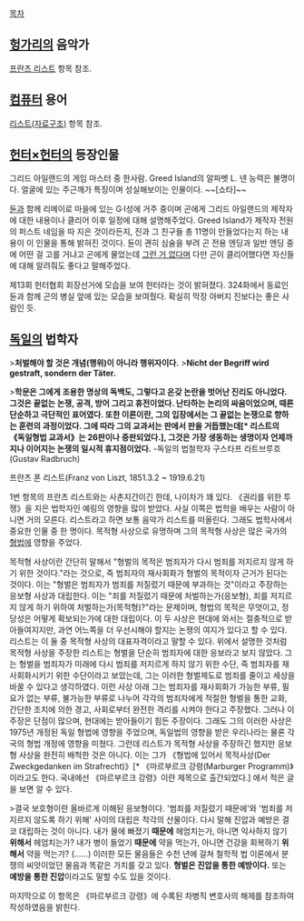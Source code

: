 [[목차]]
== [[헝가리]]의 음악가 ==
[[프란츠 리스트]] 항목 참조.

== [[컴퓨터]] 용어 ==
[[리스트(자료구조)]] 항목 참조.

== [[헌터×헌터]]의 등장인물 == 
그리드 아일랜드의 게임 마스터 중 한사람. Greed Island의 알파벳 L. 넨 능력은 불명이다. 얼굴에 있는 주근깨가 특징이며 성실해보이는 인물이다. ~~[쇼타]~~

[[듄]]과 함께 리메이로 마을에 있는 G·I성에 거주 중이며 곤에게 그리드 아일랜드의 제작자에 대한 내용이나 클리어 이후 일정에 대해 설명해주었다. Greed Island가 제작자 전원의 퍼스트 네임을 따 지은 것이라든지, 진과 그 친구들 총 11명이 만들었다는지 하는 내용이 이 인물을 통해 밝혀진 것이다. 듄이 괜히 심술을 부려 곤 전용 엔딩과 일반 엔딩 중에 어떤 걸 고를 거냐고 곤에게 물었는데 [[그런 거 없다]]며 다만 곤이 클리어했다면 자신들에 대해 알려줘도 좋다고 말해주었다.

제13회 헌터협회 회장선거에 모습을 보여 헌터라는 것이 밝혀졌다. 324화에서 동료인 듄과 함께 곤의 병실 앞에 있는 모습을 보여줬다. 확실히 막장 아버지 진보다는 좋은 사람인 듯.

== [[독일]]의 법학자 ==

>'''처벌해야 할 것은 개념(행위)이 아니라 행위자이다.'''
>'''Nicht der Begriff wird gestraft, sondern der Täter.''' 

>'''학문은 그에게 조용한 명상의 독백도, 그렇다고 온갖 논란을 벗어난 진리도 아니었다. 그것은 끝없는 논쟁, 공격, 방어 그리고 휴전이었다. 난타하는 논리의 싸움이었으며, 때론 단순하고 극단적인 표어였다. 또한 이론이란, 그의 입장에서는 그 끝없는 논쟁으로 향하는 훈련의 과정이었다. 그에 따라 그의 교과서는 판에서 판을 거듭했는데[* 리스트의 《독일형법 교과서》는 26판이나 중판되었다.], 그것은 가장 생동하는 생명이자 언제까지나 이어지는 논쟁의 일시적 휴지점이었다.'''
-독일의 법철학자 구스타프 라트브루흐(Gustav Radbruch)

프란츠 폰 리스트(Franz von Liszt, 1851.3.2 ~ 1919.6.21)

1번 항목의 프란츠 리스트와는 사촌지간이긴 한데, 나이차가 꽤 있다. 《권리를 위한 투쟁》을 지은 법학자인 예링의 영향을 많이 받았다.
사실 이쪽은 법학을 배우는 사람이 아니면 거의 모른다. 리스트라고 하면 보통 음악가 리스트를 떠올린다.
그래도 법학사에서 중요한 인물 중 한 명이다. 목적형 사상으로 유명하며 그의 목적형 사상은 많은 국가의 [[형법]]에 영향을 주었다.

목적형 사상이란 간단히 말해서 "형벌의 목적은 범죄자가 다시 범죄를 저지르지 않게 하기 위한 것이다."라는 것으로, 즉 범죄자의 재사회화가 형벌의 목적이자 근거가 된다는 것이다. 이는 "형벌은 범죄자가 범죄를 저질렀기 때문에 부과하는 것"이라고 주장하는 응보형 사상과 대립한다. 이는 "죄를 저질렀기 때문에 처벌하는가(응보형), 죄를 저지르지 않게 하기 위하여 처벌하는가(목적형)?"라는 문제이며, 형법의 목적은 무엇이고, 정당성은 어떻게 확보되는가에 대한 대립이다. 이 두 사상은 현대에 와서는 절충적으로 받아들여지지만, 과연 어느쪽을 더 우선시해야 할지는 논쟁의 여지가 있다고 할 수 있다.
리스트는 이 둘 중 목적형 사상의 대표자격이라고 말할 수 있다. 위에서 설명한 것처럼 목적형 사상을 주장한 리스트는 형벌을 단순히 범죄자에 대한 응보라고 보지 않았다. 그는 형벌을 범죄자가 미래에 다시 범죄를 저지르게 하지 않기 위한 수단, 즉 범죄자를 재사회화시키기 위한 수단이라고 보았는데, 그는 이러한 형벌제도로 범죄를 줄이고 세상을 바꿀 수 있다고 생각하였다. 이런 사상 아래 그는 범죄자를 재사회화가 가능한 부류, 필요가 없는 부류, 불가능한 부류로 나누어 각각의 범죄자에게 적절한 형벌을 통한 교화, 간단한 조치에 의한 경고, 사회로부터 완전한 격리를 시켜야 한다고 주장했다. 그러나 이 주장은 단점이 많으며, 현대에는 받아들이기 힘든 주장이다. 그래도 그의 이러한 사상은 1975년 개정된 독일 형법에 영향을 주었으며, 독일법의 영향을 받은 우리나라는 물론 각국의 형법 개정에 영향을 미쳤다.
그런데 리스트가 목적형 사상을 주장하긴 했지만 응보형 사상을 완전히 배척한 것은 아니다. 이는 그가 《형법에 있어서 목적사상(Der Zweckgedanken im Strafrecht)》[* 《마르부르크 강령(Marburger Programm)》이라고도 한다. 국내에선 《마르부르크 강령》이란 제목으로 출간되었다.] 에서 적은 글을 보면 알 수 있다. 

>결국 보호형이란 올바르게 이해된 응보형이다. '범죄를 저질렀기 때문에'와 '범죄를 저지르지 않도록 하기 위해' 사이의 대립은 착각의 산물이다. 다시 말해 진압과 예방은 결코 대립하는 것이 아니다. 내가 물에 빠졌기 '''때문에''' 헤엄치는가, 아니면 익사하지 않기 '''위해서''' 헤엄치는가? 내가 병이 들었기 '''때문에''' 약을 먹는가, 아니면 건강을 회복하기 '''위해서''' 약을 먹는가? (……) 이러한 모든 물음들은 수천 년에 걸쳐 철학적 법 이론에서 분쟁의 씨앗이었던 물음과 똑같은 가치를 갖고 있다. '''형벌은 진압을 통한 예방이다.''' 또는 '''예방을 통한 진압'''이라고도 말할 수도 있을 것이다.


마지막으로 이 항목은 《마르부르크 강령》에 수록된 차병직 변호사의 해제를 참조하여 작성하였음을 밝힌다.
